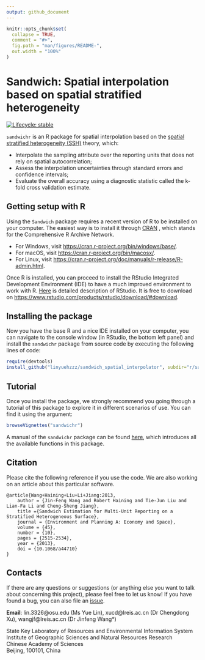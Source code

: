 ```yaml
---
output: github_document
---
```


<!-- README.md is generated from README.Rmd. Please edit that file -->

```r
knitr::opts_chunk$set(
  collapse = TRUE,
  comment = "#>",
  fig.path = "man/figures/README-",
  out.width = "100%"
)
```

# Sandwich: Spatial interpolation based on spatial stratified heterogeneity

<!-- badges: start -->
[![Lifecycle: stable](https://img.shields.io/badge/lifecycle-stable-brightgreen.svg)](https://lifecycle.r-lib.org/articles/stages.html#stable)
<!-- [![R-CMD-check](https://github.com/linyuehzzz/sandwich_spatial_interpolator/workflows/R-CMD-check/badge.svg)](https://github.com/linyuehzzz/sandwich_spatial_interpolator/actions) -->
<!-- badges: end -->

`sandwichr` is an R package for spatial interpolation based on the [spatial stratified heterogeneity (SSH)](http://www.geodetector.cn/) theory, which:

- Interpolate the sampling attribute over the reporting units that does not rely on spatial autocorrelation;
- Assess the interpolation uncertainties through standard errors and confidence intervals;
- Evaluate the overall accuracy using a diagnostic statistic called the k-fold cross validation estimate.

## Getting setup with R
Using the `Sandwich` package requires a recent version of R to be installed on your computer. The easiest way is to install it through [CRAN](https://cran.r-project.org/) , which stands for the Comprehensive R Archive Network.

- For Windows, visit <https://cran.r-project.org/bin/windows/base/>.
- For macOS, visit <https://cran.r-project.org/bin/macosx/>.
- For Linux, visit <https://cran.r-project.org/doc/manuals/r-release/R-admin.html>.


Once R is installed, you can proceed to install the RStudio Integrated Development Environment (IDE) to have a much improved environment to work with R. [Here](https://www.rstudio.com/products/rstudio/) is detailed description of RStudio. It is free to download on <https://www.rstudio.com/products/rstudio/download/#download>.


## Installing the package
Now you have the base R and a nice IDE installed on your computer, you can navigate to the console window (in RStudio, the bottom left panel) and install the `sandwichr` package from source code by executing the following lines of code:
``` r
require(devtools)
install_github("linyuehzzz/sandwich_spatial_interpolator", subdir="r/sandwichr", build_vignettes = TRUE)
```

## Tutorial
Once you install the package, we strongly recommend you going through a tutorial of this package to explore it in different scenarios of use. You can find it using the argument:
```r
browseVignettes("sandwichr")
```
A manual of the `sandwichr` package can be found [here](https://github.com/linyuehzzz/sandwich_spatial_interpolator/blob/master/r/sandwichr_1.0.0.pdf), which introduces all the available functions in this package.


## Citation
Please cite the following reference if you use the code. We are also working on an article about this particular software.
```
@article{Wang+Haining+Liu+Li+Jiang:2013,
    author = {Jin-Feng Wang and Robert Haining and Tie-Jun Liu and Lian-Fa Li and Cheng-Sheng Jiang},
    title ={Sandwich Estimation for Multi-Unit Reporting on a Stratified Heterogeneous Surface},
    journal = {Environment and Planning A: Economy and Space},
    volume = {45},
    number = {10},
    pages = {2515-2534},
    year = {2013},
    doi = {10.1068/a44710}
}
```

## Contacts
If there are any questions or suggestions (or anything else you want to talk about concerning this project), please feel free to let us know! If you have found a bug, you can also file an [issue](https://github.com/linyuehzzz/sandwich_spatial_interpolator/issues).

**Email**: lin.3326\@osu.edu (Ms Yue Lin), xucd\@lreis.ac.cn (Dr Chengdong Xu), wangjf\@lreis.ac.cn (Dr Jinfeng Wang*)

State Key Laboratory of Resources and Environmental Information System  
Institute of Geographic Sciences and Natural Resources Research  
Chinese Academy of Sciences  
Beijing, 100101, China



